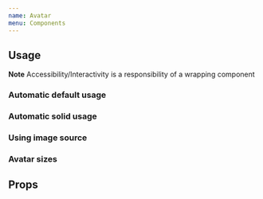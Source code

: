 ```yaml
---
name: Avatar
menu: Components
---
```



## Usage

**Note** Accessibility/Interactivity is a responsibility of a wrapping component

### Automatic default usage

<Playground>
  <Avatar name="Bill Gates" />
</Playground>

### Automatic solid usage

<Playground>
  <Avatar isSolid name="Eri Reis" />
</Playground>

### Using image source

<Playground>
  <Avatar source={{ uri: 'https://picsum.photos/200/200' }} />
</Playground>

### Avatar sizes

<Playground>
  <Avatar name="Andy Grove" />
  <Avatar name="Bill Gates" size={60} />
</Playground>

## Props

<PropsTable of={Avatar} />
